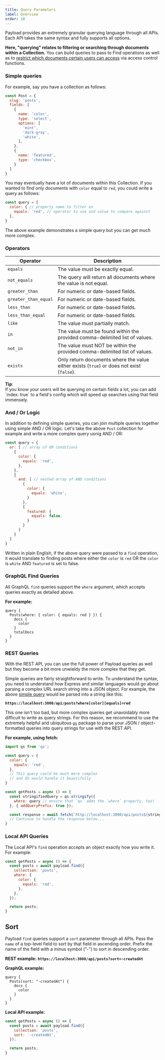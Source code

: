 ```yaml
---
title: Query Parameters
label: Overview
order: 10
---
```


Payload provides an extremely granular querying language through all APIs. Each API takes the same syntax and fully supports all options.

<Banner>
  <strong>Here, "querying" relates to filtering or searching through documents within a Collection.</strong> You can build queries to pass to Find operations as well as to <a href="/docs/access-control/overview">restrict which documents certain users can access</a> via access control functions.
</Banner>

### Simple queries

For example, say you have a collection as follows:

```js
const Post = {
  slug: 'posts',
  fields: [
    {
      name: 'color',
      type: 'select',
      options: [
        'mint',
        'dark-gray',
        'white',
      ],
    },
    {
      name: 'featured',
      type: 'checkbox',
    }
  ]
}
```

You may eventually have a lot of documents within this Collection. If you wanted to find only documents with `color` equal to `red`, you could write a query as follows:

```js
const query = {
  color: { // property name to filter on
    equals: 'red', // operator to use and value to compare against
  },
}
```

The above example demonstrates a simple query but you can get much more complex.

### Operators

| Operator             | Description  |
| -------------------- | ------------ |
| `equals`             | The value must be exactly equal. |
| `not_equals`         | The query will return all documents where the value is not equal. |
| `greater_than`       | For numeric or date-based fields. |
| `greater_than_equal` | For numeric or date-based fields. |
| `less_than`          | For numeric or date-based fields. |
| `less_than_equal`    | For numeric or date-based fields. |
| `like`               | The value must partially match. |
| `in`                 | The value must be found within the provided comma-delimited list of values. |
| `not_in`             | The value must NOT be within the provided comma-delimited list of values. |
| `exists`             | Only return documents where the value either exists (`true`) or does not exist (`false`). |

<Banner type="success">
  <strong>Tip</strong>:<br/>
  If you know your users will be querying on certain fields a lot, you can add `index: true` to a field's config which will speed up searches using that field immensely.
</Banner>

### And / Or Logic

In addition to defining simple queries, you can join multiple queries together using simple AND / OR logic. Let's take the above `Post` collection for example and write a more complex query usnig AND / OR:

```js
const query = {
  or: [ // array of OR conditions
    {
      color: {
        equals: 'red',
      },
    },
    {
      and: [ // nested array of AND conditions
        {
          color: {
            equals: 'white',
          }
        },
        {
          featured: {
            equals: false,
          }
        }
      ]
    }
  ]
}
```

Written in plain English, if the above query were passed to a `find` operation, it would translate to finding posts where either the `color` is `red` OR the `color` is `white` AND `featured` is set to false.

### GraphQL Find Queries

All GraphQL `find` queries support the `where` argument, which accepts queries exactly as detailed above.

**For example:**

```
query {
  Posts(where: { color: { equals: red } }) {
    docs {
      color
    }
    totalDocs
  }
}
```

### REST Queries

With the REST API, you can use the full power of Payload queries as well but they become a bit more unwieldy the more complex that they get.

Simple queries are fairly straightforward to write. To understand the syntax, you need to understand how Express and similar languages would go about parsing a complex URL search string into a JSON object. For example, the above [simple query](#simple-queries) would be parsed into a string like this:

**`https://localhost:3000/api/posts?where[color][equals]=red`**

This one isn't too bad, but more complex queries get unavoidably more difficult to write as query strings. For this reason, we recommend to use the extremely helpful and ubiquitous [`qs`](https://www.npmjs.com/package/qs) package to parse your JSON / object-formatted queries into query strings for use with the REST API.

**For example, using fetch:**

```js
import qs from 'qs';

const query = {
  color: {
    equals: 'red',
  },
  // This query could be much more complex
  // and QS would handle it beautifully
}

const getPosts = async () => {
  const stringifiedQuery = qs.stringify({
    where: query // ensure that `qs` adds the `where` property, too!
  }, { addQueryPrefix: true });

  const response = await fetch(`http://localhost:3000/api/posts${stringifiedQuery}`);
  // Continue to handle the response below...
}
```

### Local API Queries

The Local API's `find` operation accepts an object exactly how you write it. For example:

```js
const getPosts = async () => {
  const posts = await payload.find({
    collection: 'posts',
    where: {
      color: {
        equals: 'red',
      },
    },
  });

  return posts;
}
```


## Sort

Payload `find` queries support a `sort` parameter through all APIs. Pass the `name` of a top-level field to sort by that field in ascending order. Prefix the name of the field with a minus symbol ("-") to sort in descending order.

**REST example:**
**`https://localhost:3000/api/posts?sort=-createdAt`**

**GraphQL example:**
```
query {
  Posts(sort: "-createdAt") {
    docs {
      color
    }
  }
}
```

**Local API example:**

```js
const getPosts = async () => {
  const posts = await payload.find({
    collection: 'posts',
    sort: '-createdAt',
  });

  return posts;
}
```
